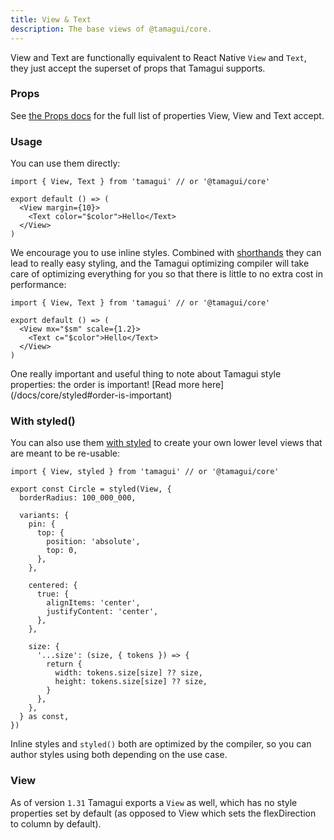 ```yaml
---
title: View & Text
description: The base views of @tamagui/core.
---
```


View and Text are functionally equivalent to React Native `View` and `Text`, they just accept the superset of props that Tamagui supports.

### Props

See [the Props docs](/docs/intro/props) for the full list of properties View, View and Text accept.

### Usage

You can use them directly:

```tsx
import { View, Text } from 'tamagui' // or '@tamagui/core'

export default () => (
  <View margin={10}>
    <Text color="$color">Hello</Text>
  </View>
)
```

We encourage you to use inline styles. Combined with [shorthands](/docs/core/configuration#shorthands) they can lead to really easy styling, and the Tamagui optimizing compiler will take care of optimizing everything for you so that there is little to no extra cost in performance:

```tsx
import { View, Text } from 'tamagui' // or '@tamagui/core'

export default () => (
  <View mx="$sm" scale={1.2}>
    <Text c="$color">Hello</Text>
  </View>
)
```

<Notice>
  One really important and useful thing to note about Tamagui style properties: the order
  is important! [Read more here](/docs/core/styled#order-is-important)
</Notice>

### With styled()

You can also use them [with styled](/docs/core/styled) to create your own lower level views that are meant to be re-usable:

```tsx
import { View, styled } from 'tamagui' // or '@tamagui/core'

export const Circle = styled(View, {
  borderRadius: 100_000_000,

  variants: {
    pin: {
      top: {
        position: 'absolute',
        top: 0,
      },
    },

    centered: {
      true: {
        alignItems: 'center',
        justifyContent: 'center',
      },
    },

    size: {
      '...size': (size, { tokens }) => {
        return {
          width: tokens.size[size] ?? size,
          height: tokens.size[size] ?? size,
        }
      },
    },
  } as const,
})
```

Inline styles and `styled()` both are optimized by the compiler, so you can author styles using both depending on the use case.

### View

As of version `1.31` Tamagui exports a `View` as well, which has no style properties set by default (as opposed to View which sets the flexDirection to column by default).
